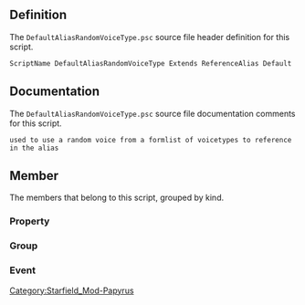 {{Script_Object_Summary
| title = DefaultAliasRandomVoiceType
| name = [[SFM:Script-DefaultAliasRandomVoiceType|DefaultAliasRandomVoiceType]]
| extends = [[SFM:Script-ReferenceAlias|ReferenceAlias]] → [[SFM:Script-Alias|Alias]] → [[SFM:Script-ScriptObject|ScriptObject]]
| flags = Default
}}


== Definition ==
The <code>DefaultAliasRandomVoiceType.psc</code> source file header definition for this script.

<source lang="papyrus">
ScriptName DefaultAliasRandomVoiceType Extends ReferenceAlias Default
</source>


== Documentation ==
The <code>DefaultAliasRandomVoiceType.psc</code> source file documentation comments for this script.

<source>
used to use a random voice from a formlist of voicetypes to reference in the alias
</source>


== Member ==
The members that belong to this script, grouped by kind.

=== Property ===
{{Script_Object_Member_Summary
| title = VoicesList
| script = [[SFM:Script-DefaultAliasRandomVoiceType|DefaultAliasRandomVoiceType]]
| name = [[SFM:Script-DefaultAliasRandomVoiceType/VoicesList|VoicesList]]
| kind = Property
| flags = Mandatory Const Auto
| returns = FormList
| documentation = The formlist with random voices you want to select from.
IMPORTANT: make sure the alias has the same formlist in the Export drop down if they are getting new dialogue in this quest.
}}

=== Group ===
{{Script_Object_Member_Summary
| title = Debug_Properties
| script = [[SFM:Script-DefaultAliasRandomVoiceType|DefaultAliasRandomVoiceType]]
| name = [[SFM:Script-DefaultAliasRandomVoiceType/Debug_Properties|Debug_Properties]]
| kind = Group
}}

=== Event ===
{{Script_Object_Member_Summary
| title = OnAliasInit
| script = [[SFM:Script-DefaultAliasRandomVoiceType|DefaultAliasRandomVoiceType]]
| name = [[SFM:Script-DefaultAliasRandomVoiceType/OnAliasInit|OnAliasInit]]
| kind = Event
}}


[[Category:Starfield_Mod-Papyrus]]
